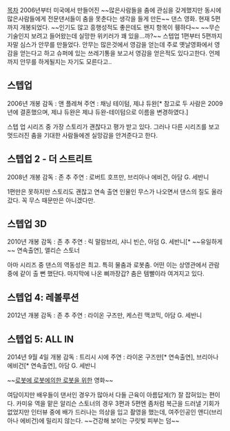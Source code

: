 [[목차]]
2006년부터 미국에서 만들어진 ~~많은사람들을 춤에 관심을 갖게했지만 동시에 많은사람들에게 전문댄서들이 춤을 못춘다는 생각을 들게 만든~~ 댄스 영화. 현재 5편까지 개봉되었다. ~~인기도 많고 흥행성적도 좋은데도 왠지 항목이 휑하다~~ ~~무슨 기술인지 보려고 들어왔는데 실망한 위키러가 꽤 있을...까?~~
스텝업 1편부터 5편까지 자말 심스가 안무를 만들었다. 안무는 많은것에서 영감을 얻는데 주로 옛날영화에서 영감을 얻는다고 하고 슈퍼에 있는 쓰레기통을 보고서 영감을 얻은적도 있다고한다. 언제까지 안무를 하게될지는 자기도 모른다고..

== 스텝업 ==
2006년 개봉
감독 : 앤 플레쳐
주연 : 채닝 테이텀, 제냐 듀완[* 참고로 두 사람은 2009년에 결혼했으며, 제냐 듀완은 제냐 듀완-테이텀으로 이름을 변경하였다.]

스텝 업 시리즈 중 가장 스토리가 괜찮다고 평가 받고 있다. 그러나 다른 시리즈를 보고 멋드러진 춤을 기대한 사람들에겐 실망감을 안겨준다고 한다.

== 스텝업 2 - 더 스트리트 ==
2008년 개봉
감독 : 존 추
주연 : 로버트 호프만, 브리아나 에비건, 아담 G. 세반니 

1편만은 못하지만 스토리도 괜찮고 연속 출연 인물인 무스가 나오면서 댄스의 질도 올라갔다. 꼭 무스 때문만은 아니겠다만.

== 스텝업 3D ==
2010년 개봉
감독 : 존 추
주연 : 릭 말람브리, 샤니 빈슨, 아덤 G. 세반니[* ~~유일하게~~ 연속출연], 앨리슨 스토너

아마 시리즈 중 댄스의 역동성은 최고. 특히 물춤과 로봇춤. 어떤 이는 상영관에서 관람 중에 같이 출 뻔 했단다. 마지막에 나온 삐까장갑? 춤은 템빨이라 여겨지고 있다.

== 스텝업 4: 레볼루션 ==
2012년 개봉
감독 : 존 추
주연 : 라이온 구즈만, 케스린 맥코믹, 아담 G. 세반니



== 스텝업 5: ALL IN ==
2014년 9월 4일 개봉
감독 : 트리시 시에
주연 : 라이온 구즈만[* 연속출연], 브리아나 에비건[* 연속출연], 아담 G. 세반니

~~[[에이브러햄 링컨|로봇에 로봇에의한 로봇을 위한]] 영화~~


여담이지만 배우들이 댄서인 경우가 많아서 다들 근육이 아름답게(?) 잘 잡혀있는 편이다. 카미유 역을 맡은 알리슨 스토너의 경우 3편과 5편엔 좀처럼 복근을 드러낼 기회가 없었지만 인터뷰 중에 배가 드러나는 의상을 입고 촬영을 했는데, 여주인공인  앤디(브리아나 에비건)에 밀리지 않는다. ~~건강해 보이는 구릿빛 피부는 덤~~
